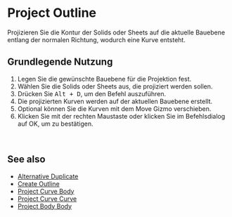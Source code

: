 
# Project Outline

<Reference shortcut="Alt + D" command="Project Outline" button="" />

Projizieren Sie die Kontur der Solids oder Sheets auf die aktuelle Bauebene entlang der normalen Richtung, wodurch eine Kurve entsteht.

## Grundlegende Nutzung

1. Legen Sie die gewünschte Bauebene für die Projektion fest.
2. Wählen Sie die Solids oder Sheets aus, die projiziert werden sollen.
3. Drücken Sie <kbd>Alt + D</kbd>, um den Befehl auszuführen.
4. Die projizierten Kurven werden auf der aktuellen Bauebene erstellt.
5. Optional können Sie die Kurven mit dem Move Gizmo verschieben.
6. Klicken Sie mit der rechten Maustaste oder klicken Sie im Befehlsdialog auf OK, um zu bestätigen.
<br/>
<VideoPlayer fileName="project-outline"/>

## See also
- [Alternative Duplicate](alternative-duplicate)
- [Create Outline](create-outline)
- [Project Curve Body](project-curve-body)
- [Project Curve Curve](project-curve-curve)
- [Project Body Body](project-body-body)
